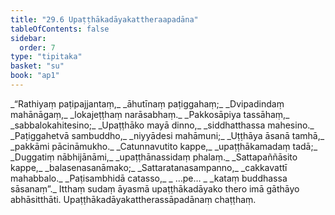 ```yaml
---
title: "29.6 Upaṭṭhākadāyakattheraapadāna"
tableOfContents: false
sidebar:
  order: 7
type: "tipitaka"
basket: "su"
book: "ap1"
---
```



<DynamicBreadcrumb />

<Division number="24" book="ap1">

<Paragraph number="3320" type="verses" book="ap1">
_“Rathiyaṃ paṭipajjantaṃ,_  
_āhutīnaṃ paṭiggahaṃ;_  
_Dvipadindaṃ mahānāgaṃ,_  
_lokajeṭṭhaṃ narāsabhaṃ._  

</Paragraph>

</Division>
<Division number="25" book="ap1">

<Paragraph number="3321" type="verses" book="ap1">
_Pakkosāpiya tassāhaṃ,_  
_sabbalokahitesino;_  
_Upaṭṭhāko mayā dinno,_  
_siddhatthassa mahesino._  

</Paragraph>

</Division>
<Division number="26" book="ap1">

<Paragraph number="3322" type="verses" book="ap1">
_Paṭiggahetvā sambuddho,_  
_niyyādesi mahāmuni;_  
_Uṭṭhāya āsanā tamhā,_  
_pakkāmi pācināmukho._  

</Paragraph>

</Division>
<Division number="27" book="ap1">

<Paragraph number="3323" type="verses" book="ap1">
_Catunnavutito kappe,_  
_upaṭṭhākamadaṃ tadā;_  
_Duggatiṃ nābhijānāmi,_  
_upaṭṭhānassidaṃ phalaṃ._  

</Paragraph>

</Division>
<Division number="28" book="ap1">

<Paragraph number="3324" type="verses" book="ap1">
_Sattapaññāsito kappe,_  
_balasenasanāmako;_  
_Sattaratanasampanno,_  
_cakkavattī mahabbalo._  

</Paragraph>

</Division>
<Division number="29" book="ap1">

<Paragraph number="3325" type="verses" book="ap1">
_Paṭisambhidā catasso,_  
_ …pe… _  
_kataṃ buddhassa sāsanaṃ”._  

</Paragraph>

<Paragraph number="3326" book="ap1">
Itthaṃ sudaṃ āyasmā upaṭṭhākadāyako thero imā gāthāyo abhāsitthāti.

</Paragraph>
</Division>

<Paragraph number="3327" type="center" book="ap1">
Upaṭṭhākadāyakattherassāpadānaṃ chaṭṭhaṃ.
</Paragraph>